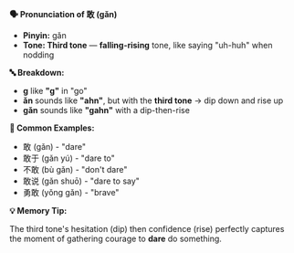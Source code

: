 **🗣️ Pronunciation of 敢 (gǎn)**

- **Pinyin:** gǎn
- **Tone: Third tone** — **falling-rising** tone, like saying "uh-huh" when nodding

**🔤 Breakdown:**

- **g** like **"g"** in "go"
- **ǎn** sounds like **"ahn"**, but with the **third tone** → dip down and rise up
- **gǎn** sounds like **"gahn"** with a dip-then-rise

**📝 Common Examples:**

- 敢 (gǎn) - "dare"
- 敢于 (gǎn yú) - "dare to"
- 不敢 (bù gǎn) - "don't dare"
- 敢说 (gǎn shuō) - "dare to say"
- 勇敢 (yǒng gǎn) - "brave"

**💡 Memory Tip:**

The third tone's hesitation (dip) then confidence (rise) perfectly captures the moment of gathering
courage to **dare** do something.
